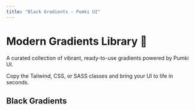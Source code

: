 ```yaml
---
title: "Black Gradients - Pumki UI"
---
```



# Modern Gradients Library 🎨

A curated collection of vibrant, ready-to-use gradients powered by Pumki UI.

<Callout>Copy the Tailwind, CSS, or SASS classes and bring your UI to life in seconds.</Callout>

## Black Gradients

<div>
  <GradientList category="Black" />
</div>
